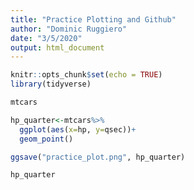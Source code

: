 ```yaml
---
title: "Practice Plotting and Github"
author: "Dominic Ruggiero"
date: "3/5/2020"
output: html_document
---
```


```r
knitr::opts_chunk$set(echo = TRUE)
library(tidyverse)
```



```r
mtcars

hp_quarter<-mtcars%>%
  ggplot(aes(x=hp, y=qsec))+
  geom_point()

ggsave("practice_plot.png", hp_quarter)

hp_quarter
```
